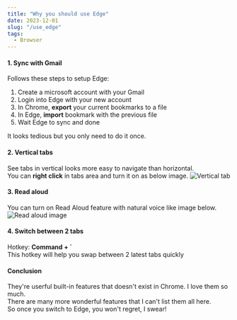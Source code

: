 ```yaml
---
title: "Why you should use Edge"
date: 2023-12-01
slug: "/use_edge"
tags:
  - Browser
---
```


#### 1. Sync with Gmail

Follows these steps to setup Edge:

1. Create a microsoft account with your Gmail
2. Login into Edge with your new account
3. In Chrome, **export** your current bookmarks to a file
4. In Edge, **import** bookmark with the previous file
5. Wait Edge to sync and done

It looks tedious but you only need to do it once.

#### 2. Vertical tabs

See tabs in vertical looks more easy to navigate than horizontal.  
You can **right click** in tabs area and turn it on as below image.
![Vertical tab](./vertical-tab.png)

#### 3. Read aloud

You can turn on Read Aloud feature with natural voice like image below.
![Read aloud image](./readaloud.png)

#### 4. Switch between 2 tabs

Hotkey: **Command + `**  
This hotkey will help you swap between 2 latest tabs quickly

#### Conclusion

They're userful built-in features that doesn't exist in Chrome. I love them so much.  
There are many more wonderful features that I can't list them all here.  
So once you switch to Edge, you won't regret, I swear!
